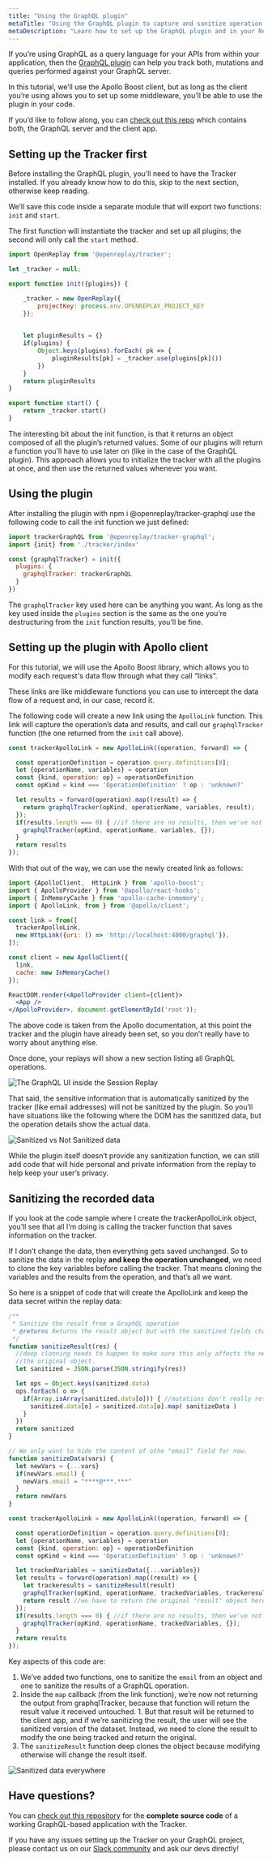 ```yaml
---
title: "Using the GraphQL plugin"
metaTitle: "Using the GraphQL plugin to capture and sanitize operation information"
metaDescription: "Learn how to set up the GraphQL plugin and in your React application"
---
```

If you’re using GraphQL as a query language for your APIs from within your application, then the [GraphQL plugin](https://docs.openreplay.com/plugins/graphql) can help you track both, mutations and queries performed against your GraphQL server.

In this tutorial, we’ll use the Apollo Boost client, but as long as the client you’re using allows you to set up some middleware, you’ll be able to use the plugin in your code.

If you’d like to follow along, you can [check out this repo](https://github.com/deleteman/openreplay-graphql-example) which contains both, the GraphQL server and the client app. 

## Setting up the Tracker first

Before installing the GraphQL plugin, you’ll need to have the Tracker installed. If you already know how to do this, skip to the next section, otherwise keep reading.

We’ll save this code inside a separate module that will export two functions: `init` and `start`.

The first function will instantiate the tracker and set up all plugins; the second will only call the `start` method. 

```jsx
import OpenReplay from '@openreplay/tracker';

let _tracker = null;

export function init({plugins}) {

    _tracker = new OpenReplay({
        projectKey: process.env.OPENREPLAY_PROJECT_KEY
    });

    
    let pluginResults = {}
    if(plugins) {
        Object.keys(plugins).forEach( pk => {
            pluginResults[pk] = _tracker.use(plugins[pk]())
        })
    }
    return pluginResults
}

export function start() {
    return _tracker.start()
}
```

The interesting bit about the init function, is that it returns an object composed of all the plugin’s returned values. Some of our plugins will return a function you’ll have to use later on (like in the case of the GraphQL plugin). This approach allows you to initialize the tracker with all the plugins at once, and then use the returned values whenever you want.

## Using the plugin

After installing the plugin with npm i @openreplay/tracker-graphql use the following code to call the init function we just defined:

```jsx
import trackerGraphQL from '@openreplay/tracker-graphql';
import {init} from './tracker/index'

const {graphqlTracker} = init({
  plugins: { 
    graphqlTracker: trackerGraphQL
  }
})
```

The `graphqlTracker` key used here can be anything you want. As long as the key used inside the `plugins` section is the same as the one you’re destructuring from the `init` function results, you’ll be fine.

## Setting up the plugin with Apollo client

For this tutorial, we will use the Apollo Boost library, which allows you to modify each request's data flow through what they call “links”.

These links are like middleware functions you can use to intercept the data flow of a request and, in our case, record it.

The following code will create a new link using the `ApolloLink` function. This link will capture the operation’s data and results, and call our `graphqlTracker` function (the one returned from the `init` call above).

```jsx
const trackerApolloLink = new ApolloLink((operation, forward) => {

  const operationDefinition = operation.query.definitions[0];
  let {operationName, variables} = operation
  const {kind, operation: op} = operationDefinition
  const opKind = kind === 'OperationDefinition' ? op : 'unknown?'

  let results = forward(operation).map((result) => {
    return graphqlTracker(opKind, operationName, variables, result);
  });
  if(results.length === 0) { //if there are no results, then we've not tracked anything so far...
    graphqlTracker(opKind, operationName, variables, {});
  }
  return results
});
```

With that out of the way, we can use the newly created link as follows:

```jsx
import {ApolloClient,  HttpLink } from 'apollo-boost';
import { ApolloProvider } from '@apollo/react-hooks';
import { InMemoryCache } from 'apollo-cache-inmemory';
import { ApolloLink, from } from '@apollo/client';

const link = from([
  trackerApolloLink,
  new HttpLink({uri: () => 'http://localhost:4000/graphql'}),
]);

const client = new ApolloClient({
  link,
  cache: new InMemoryCache()
});

ReactDOM.render(<ApolloProvider client={client}>
  <App />
</ApolloProvider>, document.getElementById('root'));
```

The above code is taken from the Apollo documentation, at this point the tracker and the plugin have already been set, so you don’t really have to worry about anything else.

Once done, your replays will show a new section listing all GraphQL operations.

![The GraphQL UI inside the Session Replay](/images/graphql-ui.png)

That said, the sensitive information that is automatically sanitized by the tracker (like email addresses) will not be sanitized by the plugin. So you’ll have situations like the following where the DOM has the sanitized data, but the operation details show the actual data.

![Sanitized vs Not Sanitized data](/images/sanitized-vs-not-sanitized.png)

While the plugin itself doesn’t provide any sanitization function, we can still add code that will hide personal and private information from the replay to help keep your user’s privacy.

## Sanitizing the recorded data

If you look at the code sample where I create the trackerApolloLink object, you’ll see that all I’m doing is calling the tracker function that saves information on the tracker.

If I don’t change the data, then everything gets saved unchanged. So to sanitize the data in the replay **and keep the operation unchanged**, we need to clone the key variables before calling the tracker. That means cloning the variables and the results from the operation, and that’s all we want. 

So here is a snippet of code that will create the ApolloLink and keep the data secret within the replay data:

```jsx
/**
 * Sanitize the result from a GraphQL operation
 * @returns Returns the result object but with the sanitized fields changed.
 */
function sanitizeResult(res) {
  //deep clonning needs to happen to make sure this only affects the new object and not
  //the original object.
  let sanitized = JSON.parse(JSON.stringify(res))

  let ops = Object.keys(sanitized.data)
  ops.forEach( o => {
    if(Array.isArray(sanitized.data[o])) { //mutations don't really return arrays
      sanitized.data[o] = sanitized.data[o].map( sanitizeData )
    }
  })
  return sanitized
}

// We only want to hide the content of othe "email" field for now.
function sanitizeData(vars) {
  let newVars = {...vars}
  if(newVars.email) {
    newVars.email = "****@***.***"
  }
  return newVars
}

const trackerApolloLink = new ApolloLink((operation, forward) => {

  const operationDefinition = operation.query.definitions[0];
  let {operationName, variables} = operation
  const {kind, operation: op} = operationDefinition
  const opKind = kind === 'OperationDefinition' ? op : 'unknown?'

  let trackedVariables = sanitizeData({...variables})
  let results = forward(operation).map((result) => {
    let trackeresults = sanitizeResult(result)
    graphqlTracker(opKind, operationName, trackedVariables, trackeresults);
    return result //we have to return the original "result" object here, not the sanitized one
  });
  if(results.length === 0) { //if there are no results, then we've not tracked anything so far...
    graphqlTracker(opKind, operationName, trackedVariables, {});
  }
  return results
});
```

Key aspects of this code are:

1. We’ve added two functions, one to sanitize the `email` from an object and one to sanitize the results of a GraphQL operation.
2. Inside the `map` callback (from the link function), we’re now not returning the output from graphqlTracker, because that function will return the result value it received untouched. 1. But that result will be returned to the client app, and if we’re sanitizing the result, the user will see the sanitized version of the dataset. Instead, we need to clone the result to modify the one being tracked and return the original.
3. The `sanitizeResult` function deep clones the object because modifying otherwise will change the result itself.

![Sanitized data everywhere](/images/sanitized.png)

## Have questions?

You can [check out this repository](https://github.com/deleteman/openreplay-graphql-example) for the **complete source code** of a working GraphQL-based application with the Tracker.

If you have any issues setting up the Tracker on your GraphQL project, please contact us on our [Slack community](https://slack.openreplay.com/) and ask our devs directly!
